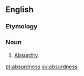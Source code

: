 ==English==
===Etymology===
{{suffix|absurd|ity}}
===Noun===
{{en-noun|es}}

# {{Rare}} [[Absurdity]].

[[pt:absurdness]]
[[sv:absurdness]]